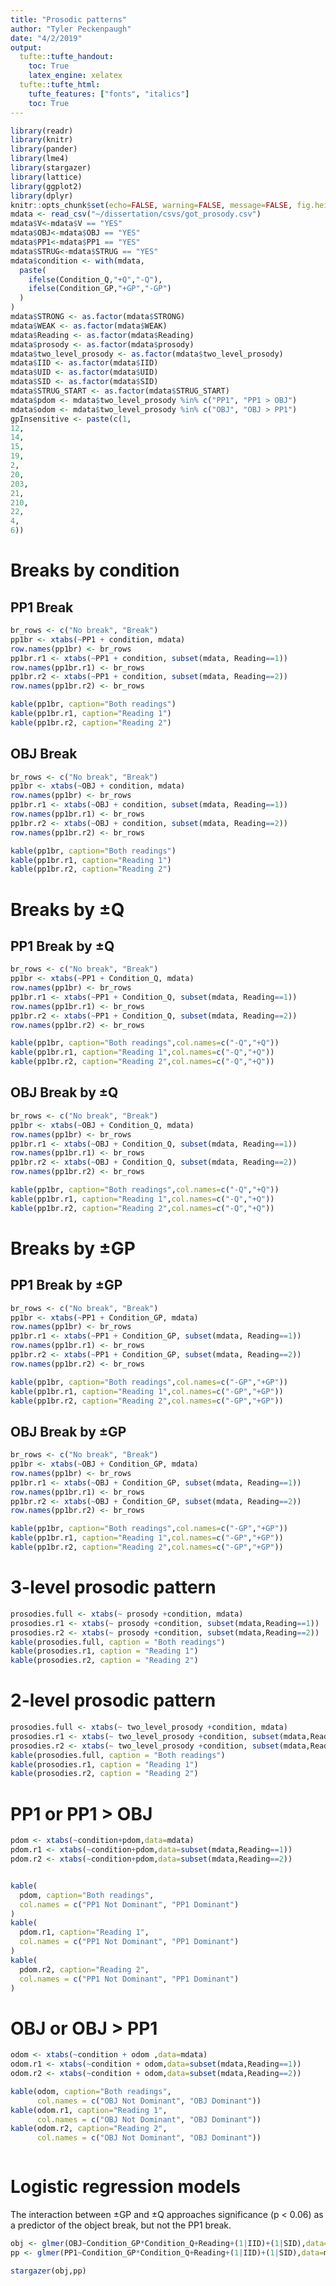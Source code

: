```yaml
---
title: "Prosodic patterns"
author: "Tyler Peckenpaugh"
date: "4/2/2019"
output:
  tufte::tufte_handout: 
    toc: True  
    latex_engine: xelatex
  tufte::tufte_html: 
    tufte_features: ["fonts", "italics"]
    toc: True
---
```


```r
library(readr)
library(knitr)
library(pander)
library(lme4)
library(stargazer)
library(lattice)
library(ggplot2)
library(dplyr)
knitr::opts_chunk$set(echo=FALSE, warning=FALSE, message=FALSE, fig.height = 3)
mdata <- read_csv("~/dissertation/csvs/got_prosody.csv")
mdata$V<-mdata$V == "YES"
mdata$OBJ<-mdata$OBJ == "YES"
mdata$PP1<-mdata$PP1 == "YES"
mdata$STRUG<-mdata$STRUG == "YES"
mdata$condition <- with(mdata,
  paste(
    ifelse(Condition_Q,"+Q","-Q"),
    ifelse(Condition_GP,"+GP","-GP")
  )
)
mdata$STRONG <- as.factor(mdata$STRONG)
mdata$WEAK <- as.factor(mdata$WEAK)
mdata$Reading <- as.factor(mdata$Reading)
mdata$prosody <- as.factor(mdata$prosody)
mdata$two_level_prosody <- as.factor(mdata$two_level_prosody)
mdata$IID <- as.factor(mdata$IID)
mdata$UID <- as.factor(mdata$UID)
mdata$SID <- as.factor(mdata$SID)
mdata$STRUG_START <- as.factor(mdata$STRUG_START)
mdata$pdom <- mdata$two_level_prosody %in% c("PP1", "PP1 > OBJ")
mdata$odom <- mdata$two_level_prosody %in% c("OBJ", "OBJ > PP1")
gpInsensitive <- paste(c(1,
12,
14,
15,
19,
2,
20,
203,
21,
210,
22,
4,
6))

```

# Breaks by condition

## PP1 Break

```r
br_rows <- c("No break", "Break")
pp1br <- xtabs(~PP1 + condition, mdata)
row.names(pp1br) <- br_rows
pp1br.r1 <- xtabs(~PP1 + condition, subset(mdata, Reading==1))
row.names(pp1br.r1) <- br_rows        
pp1br.r2 <- xtabs(~PP1 + condition, subset(mdata, Reading==2))
row.names(pp1br.r2) <- br_rows

kable(pp1br, caption="Both readings")
kable(pp1br.r1, caption="Reading 1")
kable(pp1br.r2, caption="Reading 2")
```

## OBJ Break

```r
br_rows <- c("No break", "Break")
pp1br <- xtabs(~OBJ + condition, mdata)
row.names(pp1br) <- br_rows
pp1br.r1 <- xtabs(~OBJ + condition, subset(mdata, Reading==1))
row.names(pp1br.r1) <- br_rows        
pp1br.r2 <- xtabs(~OBJ + condition, subset(mdata, Reading==2))
row.names(pp1br.r2) <- br_rows

kable(pp1br, caption="Both readings")
kable(pp1br.r1, caption="Reading 1")
kable(pp1br.r2, caption="Reading 2")
```

# Breaks by &plusmn;Q

## PP1 Break by &plusmn;Q

```r
br_rows <- c("No break", "Break")
pp1br <- xtabs(~PP1 + Condition_Q, mdata)
row.names(pp1br) <- br_rows
pp1br.r1 <- xtabs(~PP1 + Condition_Q, subset(mdata, Reading==1))
row.names(pp1br.r1) <- br_rows        
pp1br.r2 <- xtabs(~PP1 + Condition_Q, subset(mdata, Reading==2))
row.names(pp1br.r2) <- br_rows

kable(pp1br, caption="Both readings",col.names=c("-Q","+Q"))
kable(pp1br.r1, caption="Reading 1",col.names=c("-Q","+Q"))
kable(pp1br.r2, caption="Reading 2",col.names=c("-Q","+Q"))
```

## OBJ Break by &plusmn;Q

```r
br_rows <- c("No break", "Break")
pp1br <- xtabs(~OBJ + Condition_Q, mdata)
row.names(pp1br) <- br_rows
pp1br.r1 <- xtabs(~OBJ + Condition_Q, subset(mdata, Reading==1))
row.names(pp1br.r1) <- br_rows        
pp1br.r2 <- xtabs(~OBJ + Condition_Q, subset(mdata, Reading==2))
row.names(pp1br.r2) <- br_rows

kable(pp1br, caption="Both readings",col.names=c("-Q","+Q"))
kable(pp1br.r1, caption="Reading 1",col.names=c("-Q","+Q"))
kable(pp1br.r2, caption="Reading 2",col.names=c("-Q","+Q"))
```

# Breaks by &plusmn;GP

## PP1 Break by &plusmn;GP

```r
br_rows <- c("No break", "Break")
pp1br <- xtabs(~PP1 + Condition_GP, mdata)
row.names(pp1br) <- br_rows
pp1br.r1 <- xtabs(~PP1 + Condition_GP, subset(mdata, Reading==1))
row.names(pp1br.r1) <- br_rows        
pp1br.r2 <- xtabs(~PP1 + Condition_GP, subset(mdata, Reading==2))
row.names(pp1br.r2) <- br_rows

kable(pp1br, caption="Both readings",col.names=c("-GP","+GP"))
kable(pp1br.r1, caption="Reading 1",col.names=c("-GP","+GP"))
kable(pp1br.r2, caption="Reading 2",col.names=c("-GP","+GP"))
```

## OBJ Break by &plusmn;GP

```r
br_rows <- c("No break", "Break")
pp1br <- xtabs(~OBJ + Condition_GP, mdata)
row.names(pp1br) <- br_rows
pp1br.r1 <- xtabs(~OBJ + Condition_GP, subset(mdata, Reading==1))
row.names(pp1br.r1) <- br_rows        
pp1br.r2 <- xtabs(~OBJ + Condition_GP, subset(mdata, Reading==2))
row.names(pp1br.r2) <- br_rows

kable(pp1br, caption="Both readings",col.names=c("-GP","+GP"))
kable(pp1br.r1, caption="Reading 1",col.names=c("-GP","+GP"))
kable(pp1br.r2, caption="Reading 2",col.names=c("-GP","+GP"))
```

# 3-level prosodic pattern

```r
prosodies.full <- xtabs(~ prosody +condition, mdata)
prosodies.r1 <- xtabs(~ prosody +condition, subset(mdata,Reading==1))
prosodies.r2 <- xtabs(~ prosody +condition, subset(mdata,Reading==2))
kable(prosodies.full, caption = "Both readings")
kable(prosodies.r1, caption = "Reading 1")
kable(prosodies.r2, caption = "Reading 2")
```

# 2-level prosodic pattern

```r
prosodies.full <- xtabs(~ two_level_prosody +condition, mdata)
prosodies.r1 <- xtabs(~ two_level_prosody +condition, subset(mdata,Reading==1))
prosodies.r2 <- xtabs(~ two_level_prosody +condition, subset(mdata,Reading==2))
kable(prosodies.full, caption = "Both readings")
kable(prosodies.r1, caption = "Reading 1")
kable(prosodies.r2, caption = "Reading 2")
```

# PP1 or PP1 > OBJ

```r
pdom <- xtabs(~condition+pdom,data=mdata)
pdom.r1 <- xtabs(~condition+pdom,data=subset(mdata,Reading==1))
pdom.r2 <- xtabs(~condition+pdom,data=subset(mdata,Reading==2))


kable(
  pdom, caption="Both readings",
  col.names = c("PP1 Not Dominant", "PP1 Dominant")
)
kable(
  pdom.r1, caption="Reading 1",
  col.names = c("PP1 Not Dominant", "PP1 Dominant")
)
kable(
  pdom.r2, caption="Reading 2",
  col.names = c("PP1 Not Dominant", "PP1 Dominant")
)
```

# OBJ or OBJ > PP1

```r
odom <- xtabs(~condition + odom ,data=mdata)
odom.r1 <- xtabs(~condition + odom,data=subset(mdata,Reading==1))
odom.r2 <- xtabs(~condition + odom,data=subset(mdata,Reading==2))

kable(odom, caption="Both readings",
      col.names = c("OBJ Not Dominant", "OBJ Dominant"))
kable(odom.r1, caption="Reading 1",
      col.names = c("OBJ Not Dominant", "OBJ Dominant"))
kable(odom.r2, caption="Reading 2",
      col.names = c("OBJ Not Dominant", "OBJ Dominant"))
```


```r
  
```


# Logistic regression models

The interaction between &plusmn;GP and &plusmn;Q approaches significance (p < 0.06) as a predictor of the object break, but not the PP1 break.

```r
obj <- glmer(OBJ~Condition_GP*Condition_Q+Reading+(1|IID)+(1|SID),data=mdata,family=binomial)
pp <- glmer(PP1~Condition_GP*Condition_Q+Reading+(1|IID)+(1|SID),data=mdata,family=binomial)

stargazer(obj,pp)
```